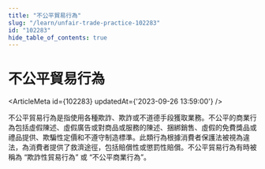 ```yaml
---
title: "不公平貿易行為"
slug: "/learn/unfair-trade-practice-102283"
id: "102283"
hide_table_of_contents: true
---
```



# 不公平貿易行為

<ArticleMeta id={102283} updatedAt={'2023-09-26 13:59:00'} />
<div className='border-solid border-b border-t-0 my-4 border-[var(--ifm-color-gray-300)]' />

不公平貿易行為是指使用各種欺詐、欺詐或不道德手段獲取業務。不公平的商業行為包括虛假陳述、虛假廣告或對商品或服務的陳述、捆綁銷售、虛假的免費獎品或禮品提供、欺騙性定價和不遵守制造標準。此類行為根據消費者保護法被視為違法，為消費者提供了救濟途徑，包括賠償性或懲罰性賠償。不公平貿易行為有時被稱為 “欺詐性貿易行為” 或 “不公平商業行為”。
